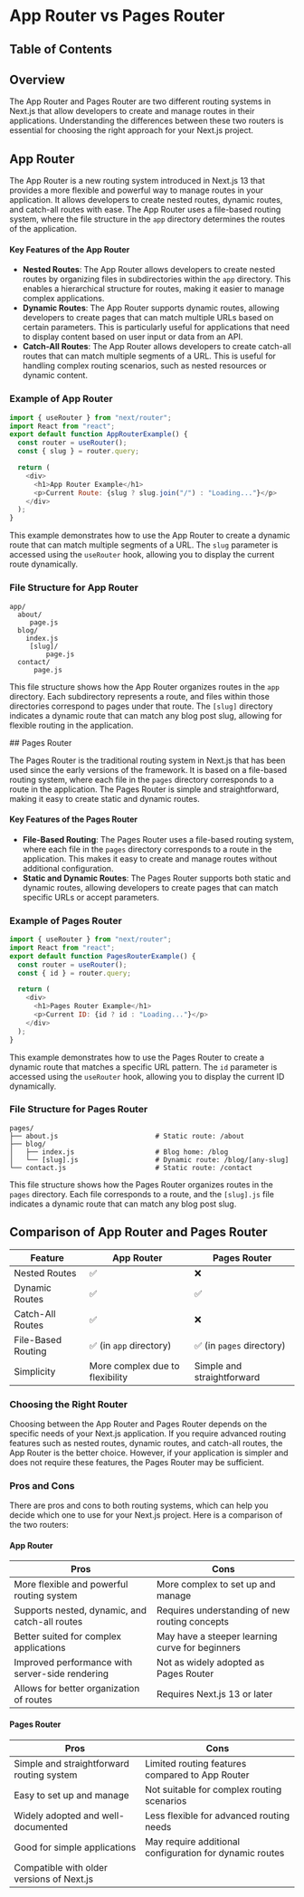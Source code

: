 
# App Router vs Pages Router

## Table of Contents

## Overview

The App Router and Pages Router are two different routing systems in Next.js that allow developers to create and manage routes in their applications. Understanding the differences between these two routers is essential for choosing the right approach for your Next.js project.

## App Router

The App Router is a new routing system introduced in Next.js 13 that provides a more flexible and powerful way to manage routes in your application. It allows developers to create nested routes, dynamic routes, and catch-all routes with ease. The App Router uses a file-based routing system, where the file structure in the `app` directory determines the routes of the application.

#### Key Features of the App Router

- **Nested Routes**: The App Router allows developers to create nested routes by organizing files in subdirectories within the `app` directory. This enables a hierarchical structure for routes, making it easier to manage complex applications.
- **Dynamic Routes**: The App Router supports dynamic routes, allowing developers to create pages that can match multiple URLs based on certain parameters. This is particularly useful for applications that need to display content based on user input or data from an API.
- **Catch-All Routes**: The App Router allows developers to create catch-all routes that can match multiple segments of a URL. This is useful for handling complex routing scenarios, such as nested resources or dynamic content.

### Example of App Router

```javascript
import { useRouter } from "next/router";
import React from "react";
export default function AppRouterExample() {
  const router = useRouter();
  const { slug } = router.query;

  return (
    <div>
      <h1>App Router Example</h1>
      <p>Current Route: {slug ? slug.join("/") : "Loading..."}</p>
    </div>
  );
}
```

This example demonstrates how to use the App Router to create a dynamic route that can match multiple segments of a URL. The `slug` parameter is accessed using the `useRouter` hook, allowing you to display the current route dynamically.

### File Structure for App Router

```text
app/
  about/
     page.js
  blog/
    index.js
     [slug]/
         page.js
  contact/
      page.js
```

This file structure shows how the App Router organizes routes in the `app` directory. Each subdirectory represents a route, and files within those directories correspond to pages under that route. The `[slug]` directory indicates a dynamic route that can match any blog post slug, allowing for flexible routing in the application.

<BackToTop />
## Pages Router

The Pages Router is the traditional routing system in Next.js that has been used since the early versions of the framework. It is based on a file-based routing system, where each file in the `pages` directory corresponds to a route in the application. The Pages Router is simple and straightforward, making it easy to create static and dynamic routes.

#### Key Features of the Pages Router

- **File-Based Routing**: The Pages Router uses a file-based routing system, where each file in the `pages` directory corresponds to a route in the application. This makes it easy to create and manage routes without additional configuration.
- **Static and Dynamic Routes**: The Pages Router supports both static and dynamic routes, allowing developers to create pages that can match specific URLs or accept parameters.

### Example of Pages Router

```javascript
import { useRouter } from "next/router";
import React from "react";
export default function PagesRouterExample() {
  const router = useRouter();
  const { id } = router.query;

  return (
    <div>
      <h1>Pages Router Example</h1>
      <p>Current ID: {id ? id : "Loading..."}</p>
    </div>
  );
}
```

This example demonstrates how to use the Pages Router to create a dynamic route that matches a specific URL pattern. The `id` parameter is accessed using the `useRouter` hook, allowing you to display the current ID dynamically.

### File Structure for Pages Router

```plaintext
pages/
├── about.js                        # Static route: /about
├── blog/
│   ├── index.js                    # Blog home: /blog
│   └── [slug].js                   # Dynamic route: /blog/[any-slug]
└── contact.js                      # Static route: /contact
```

This file structure shows how the Pages Router organizes routes in the `pages` directory. Each file corresponds to a route, and the `[slug].js` file indicates a dynamic route that can match any blog post slug.

<BackToTop />

## Comparison of App Router and Pages Router

| Feature            | App Router                      | Pages Router               |
| ------------------ | ------------------------------- | -------------------------- |
| Nested Routes      | ✅                              | ❌                         |
| Dynamic Routes     | ✅                              | ✅                         |
| Catch-All Routes   | ✅                              | ❌                         |
| File-Based Routing | ✅ (in `app` directory)         | ✅ (in `pages` directory)  |
| Simplicity         | More complex due to flexibility | Simple and straightforward |

### Choosing the Right Router

Choosing between the App Router and Pages Router depends on the specific needs of your Next.js application. If you require advanced routing features such as nested routes, dynamic routes, and catch-all routes, the App Router is the better choice. However, if your application is simpler and does not require these features, the Pages Router may be sufficient.

### Pros and Cons

There are pros and cons to both routing systems, which can help you decide which one to use for your Next.js project. Here is a comparison of the two routers:

#### App Router

| Pros                                            | Cons                                            |
| ----------------------------------------------- | ----------------------------------------------- |
| More flexible and powerful routing system       | More complex to set up and manage               |
| Supports nested, dynamic, and catch-all routes  | Requires understanding of new routing concepts  |
| Better suited for complex applications          | May have a steeper learning curve for beginners |
| Improved performance with server-side rendering | Not as widely adopted as Pages Router           |
| Allows for better organization of routes        | Requires Next.js 13 or later                    |

#### Pages Router

| Pros                                      | Cons                                                    |
| ----------------------------------------- | ------------------------------------------------------- |
| Simple and straightforward routing system | Limited routing features compared to App Router         |
| Easy to set up and manage                 | Not suitable for complex routing scenarios              |
| Widely adopted and well-documented        | Less flexible for advanced routing needs                |
| Good for simple applications              | May require additional configuration for dynamic routes |
| Compatible with older versions of Next.js |                                                         |

<BackToTop />
